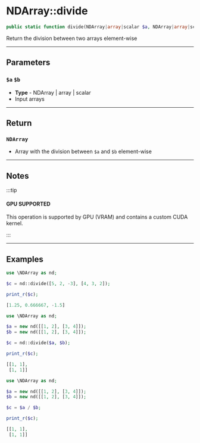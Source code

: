 
# NDArray::divide

```php
public static function divide(NDArray|array|scalar $a, NDArray|array|scalar $b): NDArray|double;
```
Return the division between two arrays element-wise

---

## Parameters

### `$a` `$b`
  - **Type** - NDArray | array | scalar
  - Input arrays

---

## Return

### `NDArray`

- Array with the division between `$a` and `$b` element-wise

---

## Notes

:::tip

#### GPU SUPPORTED
This operation is supported by GPU (VRAM) and contains a custom CUDA kernel.

:::

---

## Examples

<Tabs>
<TabItem value="example1" label="Example 1" default>


```php
use \NDArray as nd;

$c = nd::divide([5, 2, -3], [4, 3, 2]);

print_r($c);
```
```php
[1.25, 0.666667, -1.5]
```


</TabItem>
<TabItem value="example2" label="Example 2">


```php
use \NDArray as nd;

$a = new nd([[1, 2], [3, 4]]);
$b = new nd([[1, 2], [3, 4]]);

$c = nd::divide($a, $b);

print_r($c);
```
```php
[[1, 1],
 [1, 1]]
```


</TabItem>
<TabItem value="example3" label="Example 3">


```php
use \NDArray as nd;

$a = new nd([[1, 2], [3, 4]]);
$b = new nd([[1, 2], [3, 4]]);

$c = $a / $b;

print_r($c);
```
```php
[[1, 1],
 [1, 1]]
```

</TabItem>
</Tabs>